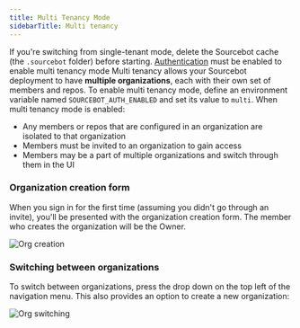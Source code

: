```yaml
---
title: Multi Tenancy Mode
sidebarTitle: Multi tenancy
---
```


<Warning>If you're switching from single-tenant mode, delete the Sourcebot cache (the `.sourcebot` folder) before starting.</Warning>
<Warning>[Authentication](/self-hosting/more/authentication) must be enabled to enable multi tenancy mode</Warning>
Multi tenancy allows your Sourcebot deployment to have **multiple organizations**, each with their own set of members and repos. To enable multi tenancy mode, define an environment variable
named `SOURCEBOT_AUTH_ENABLED` and set its value to `multi`. When multi tenancy mode is enabled:

- Any members or repos that are configured in an organization are isolated to that organization
- Members must be invited to an organization to gain access 
- Members may be a part of multiple organizations and switch through them in the UI


### Organization creation form

When you sign in for the first time (assuming you didn't go through an invite), you'll be presented with the organization creation form. The member who creates
the organization will be the Owner.

![Org creation](/images/org_create.png)

### Switching between organizations

To switch between organizations, press the drop down on the top left of the navigation menu. This also provides an option to create a new organization:

![Org switching](/images/org_switch.png)